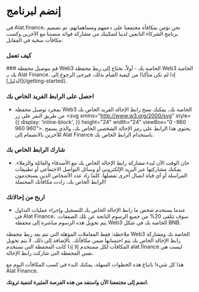 
# إنضم لبرنامج

في Alat.finance، نحن نؤمن بمكافأة مجتمعنا على دعمهم ومساهماتهم. تم تصميم برنامج الشركاء التابعين لدينا لتمكينك من مشاركة فوائد منصتنا مع الآخرين وكسب مكافآت سخية في المقابل.

### كيف تعمل
<Steps>
### قم بتوصيل محفظة Web3 الخاصة بك
- أولاً، تحتاج إلى ربط محفظة Web3 الخاصة بك بـ Alat Finance. إذا لم تكن متأكدًا من كيفية القيام بذلك، فيرجى الرجوع إلى [الدليل](/getting-started).

### احصل على الرابط الفريد الخاص بك
- بمجرد توصيل محفظة Web3 الخاصة بك، يمكنك نسخ رابط الإحالة الفريد الخاص بك عن طريق النقر على زر <svg xmlns="http://www.w3.org/2000/svg" style={{
    display: 'inline-block',
}} height="24"  width="24" viewBox="0 -960 960 960"><path d="M412-168q45-91 120-121.5T660-320q23 0 45 4t43 10q24-38 38-82t14-92q0-134-93-227t-227-93q-134 0-227 93t-93 227q0 45 11.5 86t34.5 76q41-20 85-31t89-11q32 0 61.5 5.5T500-340q-23 12-43.5 28T418-278q-12-2-20.5-2H380q-32 0-63.5 7T256-252q32 32 71.5 53.5T412-168Zm68 88q-83 0-156-31.5T197-197q-54-54-85.5-127T80-480q0-83 31.5-156T197-763q54-54 127-85.5T480-880q83 0 156 31.5T763-763q54 54 85.5 127T880-480q0 83-31.5 156T763-197q-54 54-127 85.5T480-80ZM380-420q-58 0-99-41t-41-99q0-58 41-99t99-41q58 0 99 41t41 99q0 58-41 99t-99 41Zm0-80q25 0 42.5-17.5T440-560q0-25-17.5-42.5T380-620q-25 0-42.5 17.5T320-560q0 25 17.5 42.5T380-500Zm280 120q-42 0-71-29t-29-71q0-42 29-71t71-29q42 0 71 29t29 71q0 42-29 71t-71 29ZM480-480Z"/></svg>. يحتوي هذا الرابط على رمز الإحالة الشخصي الخاص بك، والذي يسمح للآخرين بالانضمام إلى Alat Finance باستخدام الرابط الخاص بك.

### شارك الرابط الخاص بك
- حان الوقت الآن لبدء مشاركة رابط الإحالة الخاص بك مع الأصدقاء والعائلة والزملاء. يمكنك مشاركتها عبر البريد الإلكتروني أو وسائل التواصل الاجتماعي أو تطبيقات المراسلة أو أي قناة اتصال أخرى تفضلها. كلما زاد عدد الأشخاص الذين يستخدمون الرابط الخاص بك، زادت مكافأتك المحتملة!

### اربح من إحالاتك
- عندما يستخدم شخص ما رابط الإحالة الخاص بك للتسجيل وإجراء عمليات التداول في Alat Finance، سوف تتلقى 20% من جميع الرسوم الناتجة عن تلك الصفقات. يتم تحويل هذه الرسوم مباشرة إلى محفظة Web3 الخاصة بك في شكل BNB.
</Steps>

<Callout>
ملاحظة: فقط المعاملات المؤهلة التي تتم بعد ربط محفظة Web3 الخاصة بك ومشاركة رابط الإحالة الخاص بك يتم احتسابها ضمن مكافآتك.
بالإضافة إلى ذلك، لا يتم تحويل المكافآت لكل مستخدم إلا إذا كانت المحفظة التي تستخدم alat.finance ليست هي نفس المحفظة التي شاركت رابط الإحالة.

هذا كل شيء! باتباع هذه الخطوات السهلة، يمكنك البدء في كسب المكافآت اليوم مع Alat Finance.

<b>انضم إلى مجتمعنا الآن واستفد من هذه الفرصة المثيرة لتنمية ثروتك.</b>
</Callout>